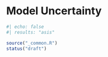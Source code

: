 # Model Uncertainty

```r
#| echo: false
#| results: "asis"

source("_common.R")
status("draft")
```


